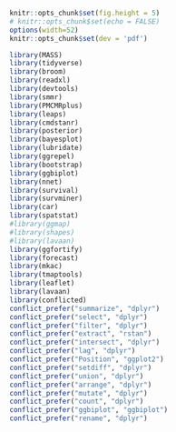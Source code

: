 ```r
knitr::opts_chunk$set(fig.height = 5)
# knitr::opts_chunk$set(echo = FALSE)
options(width=52)
knitr::opts_chunk$set(dev = 'pdf')
```


```r
library(MASS)
library(tidyverse)
library(broom)
library(readxl)
library(devtools)
library(smmr)
library(PMCMRplus)
library(leaps)
library(cmdstanr)
library(posterior)
library(bayesplot)
library(lubridate)
library(ggrepel)
library(bootstrap)
library(ggbiplot)
library(nnet)
library(survival)
library(survminer)
library(car)
library(spatstat)
#library(ggmap)
#library(shapes)
#library(lavaan)
library(ggfortify)
library(forecast)
library(mkac) 
library(tmaptools)
library(leaflet)
library(lavaan)
library(conflicted)
conflict_prefer("summarize", "dplyr")
conflict_prefer("select", "dplyr")
conflict_prefer("filter", "dplyr")
conflict_prefer("extract", "rstan")
conflict_prefer("intersect", "dplyr")
conflict_prefer("lag", "dplyr")
conflict_prefer("Position", "ggplot2")
conflict_prefer("setdiff", "dplyr")
conflict_prefer("union", "dplyr")
conflict_prefer("arrange", "dplyr")
conflict_prefer("mutate", "dplyr")
conflict_prefer("count", "dplyr")
conflict_prefer("ggbiplot", "ggbiplot")
conflict_prefer("rename", "dplyr")
```



